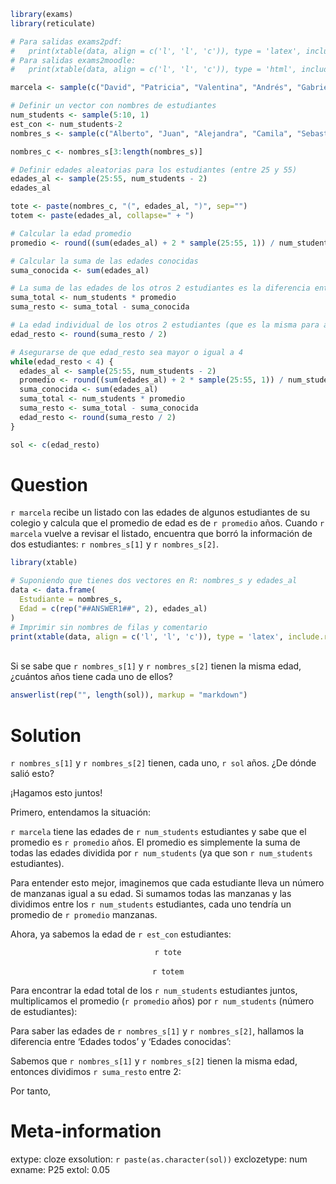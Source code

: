 ```r
library(exams)
library(reticulate)

# Para salidas exams2pdf: 
#   print(xtable(data, align = c('l', 'l', 'c')), type = 'latex', include.rownames = FALSE)
# Para salidas exams2moodle: 
#   print(xtable(data, align = c('l', 'l', 'c')), type = 'html', include.rownames = FALSE)

marcela <- sample(c("David", "Patricia", "Valentina", "Andrés", "Gabriela", "Leonardo", "Daniela", "Felipe", "Isabella", "Paula Andrea", "Natalia", "Lina María", "Carlos Eduardo", "Samuel", "Luis Fernando"), 1)

# Definir un vector con nombres de estudiantes
num_students <- sample(5:10, 1)
est_con <- num_students-2
nombres_s <- sample(c("Alberto", "Juan", "Alejandra", "Camila", "Sebastián", "Lucía", "Miguel", "Sofía", "Diego", "Carla", "María Antonia", "Violeta", "Martha Lucía", "Manuel Evelio", "Álvaro", "José Álvaro"), num_students)

nombres_c <- nombres_s[3:length(nombres_s)]

# Definir edades aleatorias para los estudiantes (entre 25 y 55)
edades_al <- sample(25:55, num_students - 2)
edades_al

tote <- paste(nombres_c, "(", edades_al, ")", sep="")
totem <- paste(edades_al, collapse=" + ")

# Calcular la edad promedio
promedio <- round((sum(edades_al) + 2 * sample(25:55, 1)) / num_students)

# Calcular la suma de las edades conocidas
suma_conocida <- sum(edades_al)

# La suma de las edades de los otros 2 estudiantes es la diferencia entre la suma total y la suma conocida
suma_total <- num_students * promedio
suma_resto <- suma_total - suma_conocida

# La edad individual de los otros 2 estudiantes (que es la misma para ambos)
edad_resto <- round(suma_resto / 2)

# Asegurarse de que edad_resto sea mayor o igual a 4
while(edad_resto < 4) {
  edades_al <- sample(25:55, num_students - 2)
  promedio <- round((sum(edades_al) + 2 * sample(25:55, 1)) / num_students)
  suma_conocida <- sum(edades_al)
  suma_total <- num_students * promedio
  suma_resto <- suma_total - suma_conocida
  edad_resto <- round(suma_resto / 2)
}

sol <- c(edad_resto)
```

Question
========
`r marcela` recibe un listado con las edades de algunos estudiantes de su colegio y calcula que el promedio de edad es de `r promedio` años. Cuando `r marcela` vuelve a revisar el listado, encuentra que borró la información de dos estudiantes: `r nombres_s[1]` y `r nombres_s[2]`.


```r
library(xtable)

# Suponiendo que tienes dos vectores en R: nombres_s y edades_al
data <- data.frame(
  Estudiante = nombres_s,
  Edad = c(rep("##ANSWER1##", 2), edades_al)
)
# Imprimir sin nombres de filas y comentario
print(xtable(data, align = c('l', 'l', 'c')), type = 'latex', include.rownames = FALSE, comment = FALSE)
```
\
Si se sabe que `r nombres_s[1]` y `r nombres_s[2]` tienen la misma edad, ¿cuántos años tiene cada uno de ellos?

```r
answerlist(rep("", length(sol)), markup = "markdown")
```

Solution
========
`r nombres_s[1]` y `r nombres_s[2]` tienen, cada uno, `r sol` años. ¿De dónde salió esto?

¡Hagamos esto juntos!

Primero, entendamos la situación:

`r marcela` tiene las edades de `r num_students` estudiantes y sabe que el promedio es `r promedio` años. El promedio es simplemente la suma de todas las edades dividida por `r num_students` (ya que son `r num_students` estudiantes).

Para entender esto mejor, imaginemos que cada estudiante lleva un número de manzanas igual a su edad. Si sumamos todas las manzanas y las dividimos entre los `r num_students` estudiantes, cada uno tendría un promedio de `r promedio` manzanas.

Ahora, ya sabemos la edad de `r est_con` estudiantes: 
\

<center>`r tote`</center> \
<center>`r totem`</center>

\begin{equation*}
\begin{aligned}
\text{Edades conocidas} &= \qquad {`r totem`} \\
\text{Edades conocidas} &= \qquad {`r suma_conocida`}
\end{aligned}
\end{equation*}

Para encontrar la edad total de los `r num_students` estudiantes juntos, multiplicamos el promedio (`r promedio` años) por `r num_students` (número de estudiantes):

\begin{equation*}
\begin{aligned}
\text{Edades todos} &= \qquad {`r promedio`} \times {`r num_students`} \\
\text{Edades todos} &= \qquad {`r suma_total`}
\end{aligned}
\end{equation*}

Para saber las edades de `r nombres_s[1]` y `r nombres_s[2]`, hallamos la diferencia entre 'Edades todos' y
'Edades conocidas':

\begin{equation*}
\begin{aligned}
\text{Edades desconocidas} &= \qquad {`r suma_total`} - {`r suma_conocida`} \\
\text{Edades desconocidas} &= \qquad {`r suma_resto`}
\end{aligned}
\end{equation*}

Sabemos que  `r nombres_s[1]` y `r nombres_s[2]` tienen la misma edad, entonces dividimos `r suma_resto` entre
2:

\begin{equation*}
\begin{aligned}
\text{Edad desconocida} &= \qquad {\frac{`r suma_resto`}{2}} \\
\text{Edad desconocida} &= \qquad {`r edad_resto`}
\end{aligned}
\end{equation*}

Por tanto, 

\begin{equation*}
\begin{aligned}
\text{Edad de `r nombres_s[1]`} &= \qquad {`r edad_resto`} \\
\text{Edad de `r nombres_s[2]`} &= \qquad {`r edad_resto`}
\end{aligned}
\end{equation*}

Meta-information
================
extype: cloze
exsolution: `r paste(as.character(sol))`
exclozetype: num
exname: P25
extol: 0.05